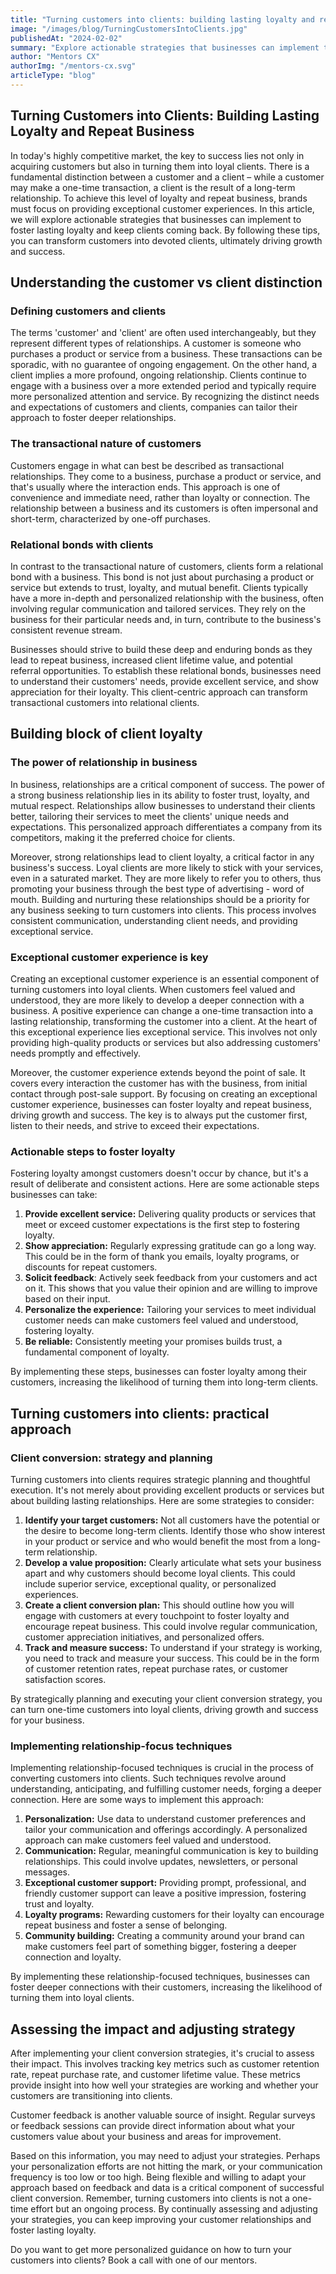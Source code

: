 ```yaml
---
title: "Turning customers into clients: building lasting loyalty and repeat business"
image: "/images/blog/TurningCustomersIntoClients.jpg"
publishedAt: "2024-02-02"
summary: "Explore actionable strategies that businesses can implement to foster lasting loyalty and keep clients coming back"
author: "Mentors CX"
authorImg: "/mentors-cx.svg"
articleType: "blog"
---
```


## Turning Customers into Clients: Building Lasting Loyalty and Repeat Business

In today's highly competitive market, the key to success lies not only in acquiring customers but also in turning them into loyal clients. There is a fundamental distinction between a customer and a client – while a customer may make a one-time transaction, a client is the result of a long-term relationship. To achieve this level of loyalty and repeat business, brands must focus on providing exceptional customer experiences. In this article, we will explore actionable strategies that businesses can implement to foster lasting loyalty and keep clients coming back. By following these tips, you can transform customers into devoted clients, ultimately driving growth and success.

## Understanding the customer vs client distinction

### Defining customers and clients

The terms 'customer' and 'client' are often used interchangeably, but they represent different types of relationships. A customer is someone who purchases a product or service from a business. These transactions can be sporadic, with no guarantee of ongoing engagement. On the other hand, a client implies a more profound, ongoing relationship. Clients continue to engage with a business over a more extended period and typically require more personalized attention and service. By recognizing the distinct needs and expectations of customers and clients, companies can tailor their approach to foster deeper relationships.

### The transactional nature of customers

Customers engage in what can best be described as transactional relationships. They come to a business, purchase a product or service, and that's usually where the interaction ends. This approach is one of convenience and immediate need, rather than loyalty or connection. The relationship between a business and its customers is often impersonal and short-term, characterized by one-off purchases.

### Relational bonds with clients

In contrast to the transactional nature of customers, clients form a relational bond with a business. This bond is not just about purchasing a product or service but extends to trust, loyalty, and mutual benefit. Clients typically have a more in-depth and personalized relationship with the business, often involving regular communication and tailored services. They rely on the business for their particular needs and, in turn, contribute to the business's consistent revenue stream.

Businesses should strive to build these deep and enduring bonds as they lead to repeat business, increased client lifetime value, and potential referral opportunities. To establish these relational bonds, businesses need to understand their customers' needs, provide excellent service, and show appreciation for their loyalty. This client-centric approach can transform transactional customers into relational clients.

## Building block of client loyalty

### The power of relationship in business

In business, relationships are a critical component of success. The power of a strong business relationship lies in its ability to foster trust, loyalty, and mutual respect. Relationships allow businesses to understand their clients better, tailoring their services to meet the clients' unique needs and expectations. This personalized approach differentiates a company from its competitors, making it the preferred choice for clients.

Moreover, strong relationships lead to client loyalty, a critical factor in any business's success. Loyal clients are more likely to stick with your services, even in a saturated market. They are more likely to refer you to others, thus promoting your business through the best type of advertising - word of mouth. Building and nurturing these relationships should be a priority for any business seeking to turn customers into clients. This process involves consistent communication, understanding client needs, and providing exceptional service.

### Exceptional customer experience is key

Creating an exceptional customer experience is an essential component of turning customers into loyal clients. When customers feel valued and understood, they are more likely to develop a deeper connection with a business. A positive experience can change a one-time transaction into a lasting relationship, transforming the customer into a client. At the heart of this exceptional experience lies exceptional service. This involves not only providing high-quality products or services but also addressing customers' needs promptly and effectively.

Moreover, the customer experience extends beyond the point of sale. It covers every interaction the customer has with the business, from initial contact through post-sale support. By focusing on creating an exceptional customer experience, businesses can foster loyalty and repeat business, driving growth and success. The key is to always put the customer first, listen to their needs, and strive to exceed their expectations.

### Actionable steps to foster loyalty

Fostering loyalty amongst customers doesn't occur by chance, but it's a result of deliberate and consistent actions. Here are some actionable steps businesses can take:

1. **Provide excellent service:** Delivering quality products or services that meet or exceed customer expectations is the first step to fostering loyalty.
2. **Show appreciation:** Regularly expressing gratitude can go a long way. This could be in the form of thank you emails, loyalty programs, or discounts for repeat customers.
3. **Solicit feedback**: Actively seek feedback from your customers and act on it. This shows that you value their opinion and are willing to improve based on their input.
4. **Personalize the experience:** Tailoring your services to meet individual customer needs can make customers feel valued and understood, fostering loyalty.
5. **Be reliable:** Consistently meeting your promises builds trust, a fundamental component of loyalty.

By implementing these steps, businesses can foster loyalty among their customers, increasing the likelihood of turning them into long-term clients.

## Turning customers into clients: practical approach

### Client conversion: strategy and planning

Turning customers into clients requires strategic planning and thoughtful execution. It's not merely about providing excellent products or services but about building lasting relationships. Here are some strategies to consider:

1. **Identify your target customers:** Not all customers have the potential or the desire to become long-term clients. Identify those who show interest in your product or service and who would benefit the most from a long-term relationship.
2. **Develop a value proposition:** Clearly articulate what sets your business apart and why customers should become loyal clients. This could include superior service, exceptional quality, or personalized experiences.
3. **Create a client conversion plan:** This should outline how you will engage with customers at every touchpoint to foster loyalty and encourage repeat business. This could involve regular communication, customer appreciation initiatives, and personalized offers.
4. **Track and measure success:** To understand if your strategy is working, you need to track and measure your success. This could be in the form of customer retention rates, repeat purchase rates, or customer satisfaction scores.

By strategically planning and executing your client conversion strategy, you can turn one-time customers into loyal clients, driving growth and success for your business.

### Implementing relationship-focus techniques

Implementing relationship-focused techniques is crucial in the process of converting customers into clients. Such techniques revolve around understanding, anticipating, and fulfilling customer needs, forging a deeper connection. Here are some ways to implement this approach:

1. **Personalization:** Use data to understand customer preferences and tailor your communication and offerings accordingly. A personalized approach can make customers feel valued and understood.
2. **Communication:** Regular, meaningful communication is key to building relationships. This could involve updates, newsletters, or personal messages.
3. **Exceptional customer support:** Providing prompt, professional, and friendly customer support can leave a positive impression, fostering trust and loyalty.
4. **Loyalty programs:** Rewarding customers for their loyalty can encourage repeat business and foster a sense of belonging.
5. **Community building:** Creating a community around your brand can make customers feel part of something bigger, fostering a deeper connection and loyalty.

By implementing these relationship-focused techniques, businesses can foster deeper connections with their customers, increasing the likelihood of turning them into loyal clients.

## Assessing the impact and adjusting strategy

After implementing your client conversion strategies, it's crucial to assess their impact. This involves tracking key metrics such as customer retention rate, repeat purchase rate, and customer lifetime value. These metrics provide insight into how well your strategies are working and whether your customers are transitioning into clients.

Customer feedback is another valuable source of insight. Regular surveys or feedback sessions can provide direct information about what your customers value about your business and areas for improvement.

Based on this information, you may need to adjust your strategies. Perhaps your personalization efforts are not hitting the mark, or your communication frequency is too low or too high. Being flexible and willing to adapt your approach based on feedback and data is a critical component of successful client conversion.
Remember, turning customers into clients is not a one-time effort but an ongoing process. By continually assessing and adjusting your strategies, you can keep improving your customer relationships and foster lasting loyalty.

Do you want to get more personalized guidance on how to turn your customers into clients? Book a call with one of our mentors.
